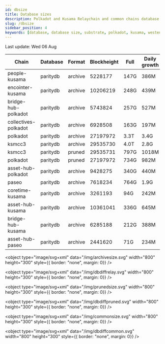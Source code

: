 ```yaml
---
id: dbsize
title: Database sizes
description: Polkadot and Kusama Relaychain and common chains database sizes
slug: /dbsize
sidebar_position: 4
keywords: [database, database size, substrate, polkadot, kusama, westend]
---
```



Last update: Wed 06 Aug

| Chain    | Database   | Format | Blockheight | Full         | Daily growth |
| ------------------------| ----------- | -------- | ------- | ---------- | ----- | 
| people-kusama | paritydb | archive | 5228177 | 147G | 386M |
| encointer-kusama | paritydb | archive | 10206219 | 248G | 439M |
| bridge-hub-polkadot | paritydb | archive | 5743824 | 257G | 527M |
| collectives-polkadot | paritydb | archive | 6928508 | 163G | 197M |
| polkadot | paritydb | archive | 27197972 | 3.3T | 3.4G |
| ksmcc3 | paritydb | archive | 29535730 | 4.0T | 2.8G |
| ksmcc3 | paritydb | pruned | 29535731 | 797G | 1018M |
| polkadot | paritydb | pruned | 27197972 | 734G | 982M |
| asset-hub-polkadot | paritydb | archive | 9428275 | 340G | 440M |
| paseo | paritydb | archive | 7618234 | 764G | 1.9G |
| coretime-kusama | paritydb | archive | 3261193 | 94G | 242M |
| asset-hub-kusama | paritydb | archive | 10361041 | 336G | 645M |
| bridge-hub-kusama | paritydb | archive | 6285188 | 212G | 388M |
| asset-hub-paseo | paritydb | archive | 2441620 | 71G | 234M |
<object type="image/svg+xml" data="/img/archivesize.svg" width="800" height="300" style={{ border: "none", margin: 0}} />

<object type="image/svg+xml" data="/img/dbdiffrelay.svg" width="800" height="300" style={{ border: "none", margin: 0}} />

<object type="image/svg+xml" data="/img/prunedsize.svg" width="800" height="300" style={{ border: "none", margin: 0}} />

<object type="image/svg+xml" data="/img/dbdiffpruned.svg" width="800" height="300" style={{ border: "none", margin: 0}} />

<object type="image/svg+xml" data="/img/commonsize.svg" width="800" height="300" style={{ border: "none", margin: 0}} />

<object type="image/svg+xml" data="/img/dbdiffcommon.svg" width="800" height="300" style={{ border: "none", margin: 0}} />
